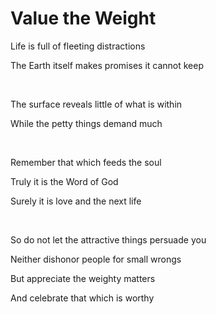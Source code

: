 # Value the Weight

Life is full of fleeting distractions

The Earth itself makes promises it cannot keep

<br />

The surface reveals little of what is within

While the petty things demand much

<br />

Remember that which feeds the soul

Truly it is the Word of God

Surely it is love and the next life

<br />

So do not let the attractive things persuade you

Neither dishonor people for small wrongs

But appreciate the weighty matters

And celebrate that which is worthy
